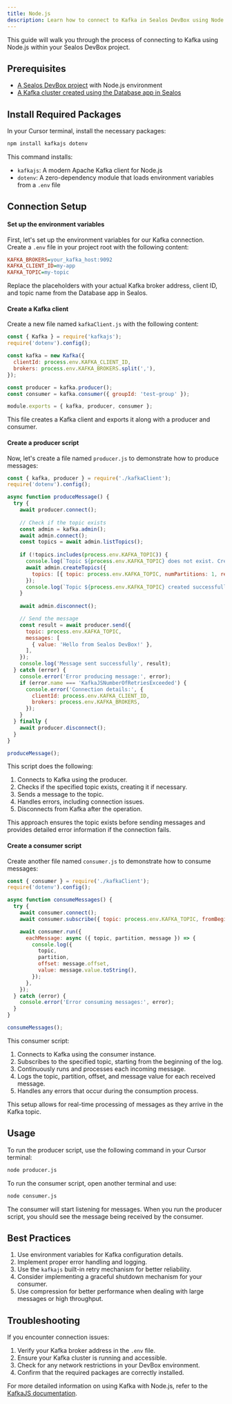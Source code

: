 ```yaml
---
title: Node.js
description: Learn how to connect to Kafka in Sealos DevBox using Node.js
---
```


This guide will walk you through the process of connecting to Kafka using Node.js within your Sealos DevBox project.

## Prerequisites

- [A Sealos DevBox project](/docs/guides/fundamentals/create-a-project) with Node.js environment
- [A Kafka cluster created using the Database app in Sealos](./)

## Install Required Packages

In your Cursor terminal, install the necessary packages:

```bash
npm install kafkajs dotenv
```

This command installs:
- `kafkajs`: A modern Apache Kafka client for Node.js
- `dotenv`: A zero-dependency module that loads environment variables from a `.env` file

## Connection Setup

<div className='steps [&_h4]:step'>

#### Set up the environment variables

First, let's set up the environment variables for our Kafka connection. Create a `.env` file in your project root with the following content:

```ini title=".env"
KAFKA_BROKERS=your_kafka_host:9092
KAFKA_CLIENT_ID=my-app
KAFKA_TOPIC=my-topic
```

Replace the placeholders with your actual Kafka broker address, client ID, and topic name from the Database app in Sealos.

#### Create a Kafka client

Create a new file named `kafkaClient.js` with the following content:

```javascript
const { Kafka } = require('kafkajs');
require('dotenv').config();

const kafka = new Kafka({
  clientId: process.env.KAFKA_CLIENT_ID,
  brokers: process.env.KAFKA_BROKERS.split(','),
});

const producer = kafka.producer();
const consumer = kafka.consumer({ groupId: 'test-group' });

module.exports = { kafka, producer, consumer };
```

This file creates a Kafka client and exports it along with a producer and consumer.

#### Create a producer script

Now, let's create a file named `producer.js` to demonstrate how to produce messages:

```javascript
const { kafka, producer } = require('./kafkaClient');
require('dotenv').config();

async function produceMessage() {
  try {
    await producer.connect();
    
    // Check if the topic exists
    const admin = kafka.admin();
    await admin.connect();
    const topics = await admin.listTopics();
    
    if (!topics.includes(process.env.KAFKA_TOPIC)) {
      console.log(`Topic ${process.env.KAFKA_TOPIC} does not exist. Creating it...`);
      await admin.createTopics({
        topics: [{ topic: process.env.KAFKA_TOPIC, numPartitions: 1, replicationFactor: 1 }]
      });
      console.log(`Topic ${process.env.KAFKA_TOPIC} created successfully.`);
    }
    
    await admin.disconnect();

    // Send the message
    const result = await producer.send({
      topic: process.env.KAFKA_TOPIC,
      messages: [
        { value: 'Hello from Sealos DevBox!' },
      ],
    });
    console.log('Message sent successfully', result);
  } catch (error) {
    console.error('Error producing message:', error);
    if (error.name === 'KafkaJSNumberOfRetriesExceeded') {
      console.error('Connection details:', {
        clientId: process.env.KAFKA_CLIENT_ID,
        brokers: process.env.KAFKA_BROKERS,
      });
    }
  } finally {
    await producer.disconnect();
  }
}

produceMessage();
```

This script does the following:

1. Connects to Kafka using the producer.
2. Checks if the specified topic exists, creating it if necessary.
3. Sends a message to the topic.
4. Handles errors, including connection issues.
5. Disconnects from Kafka after the operation.

This approach ensures the topic exists before sending messages and provides detailed error information if the connection fails.

#### Create a consumer script

Create another file named `consumer.js` to demonstrate how to consume messages:

```javascript
const { consumer } = require('./kafkaClient');
require('dotenv').config();

async function consumeMessages() {
  try {
    await consumer.connect();
    await consumer.subscribe({ topic: process.env.KAFKA_TOPIC, fromBeginning: true });

    await consumer.run({
      eachMessage: async ({ topic, partition, message }) => {
        console.log({
          topic,
          partition,
          offset: message.offset,
          value: message.value.toString(),
        });
      },
    });
  } catch (error) {
    console.error('Error consuming messages:', error);
  }
}

consumeMessages();
```

This consumer script:

1. Connects to Kafka using the consumer instance.
2. Subscribes to the specified topic, starting from the beginning of the log.
3. Continuously runs and processes each incoming message.
4. Logs the topic, partition, offset, and message value for each received message.
5. Handles any errors that occur during the consumption process.

This setup allows for real-time processing of messages as they arrive in the Kafka topic.

</div>

## Usage

To run the producer script, use the following command in your Cursor terminal:

```bash
node producer.js
```

To run the consumer script, open another terminal and use:

```bash
node consumer.js
```

The consumer will start listening for messages. When you run the producer script, you should see the message being received by the consumer.

## Best Practices

1. Use environment variables for Kafka configuration details.
2. Implement proper error handling and logging.
3. Use the `kafkajs` built-in retry mechanism for better reliability.
4. Consider implementing a graceful shutdown mechanism for your consumer.
5. Use compression for better performance when dealing with large messages or high throughput.

## Troubleshooting

If you encounter connection issues:

1. Verify your Kafka broker address in the `.env` file.
2. Ensure your Kafka cluster is running and accessible.
3. Check for any network restrictions in your DevBox environment.
4. Confirm that the required packages are correctly installed.

For more detailed information on using Kafka with Node.js, refer to the [KafkaJS documentation](https://kafka.js.org/).